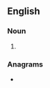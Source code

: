 {{also|pull-backs}}
==English==

===Noun===
{{head|en|noun plural form}}

# {{plural of|pullback|lang=en}}

===Anagrams===
* {{anagrams|en|a=abckllpsu|puckballs}}